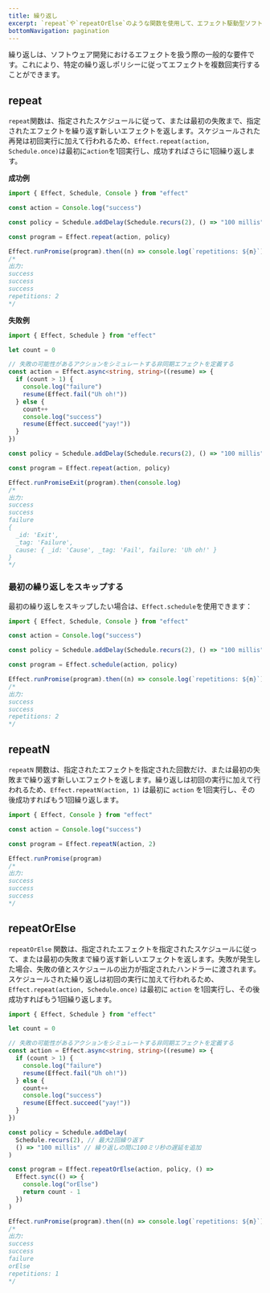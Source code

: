 ```yaml
---
title: 繰り返し
excerpt: `repeat`や`repeatOrElse`のような関数を使用して、エフェクト駆動型ソフトウェア開発における繰り返しの重要性を発見しましょう。特定の条件に従ってエフェクトを複数回実行できる繰り返しポリシーを探求します。エラーに対するオプションのフォールバック戦略を含む、繰り返しアクションを効果的に処理するための`repeat`と`repeatOrElse`の構文と例を学びましょう。
bottomNavigation: pagination
---
```


繰り返しは、ソフトウェア開発におけるエフェクトを扱う際の一般的な要件です。これにより、特定の繰り返しポリシーに従ってエフェクトを複数回実行することができます。

## repeat

`repeat`関数は、指定されたスケジュールに従って、または最初の失敗まで、指定されたエフェクトを繰り返す新しいエフェクトを返します。スケジュールされた再発は初回実行に加えて行われるため、`Effect.repeat(action, Schedule.once)`は最初に`action`を1回実行し、成功すればさらに1回繰り返します。

**成功例**

```ts twoslash
import { Effect, Schedule, Console } from "effect"

const action = Console.log("success")

const policy = Schedule.addDelay(Schedule.recurs(2), () => "100 millis")

const program = Effect.repeat(action, policy)

Effect.runPromise(program).then((n) => console.log(`repetitions: ${n}`))
/*
出力:
success
success
success
repetitions: 2
*/
```

**失敗例**

```ts twoslash
import { Effect, Schedule } from "effect"

let count = 0

// 失敗の可能性があるアクションをシミュレートする非同期エフェクトを定義する
const action = Effect.async<string, string>((resume) => {
  if (count > 1) {
    console.log("failure")
    resume(Effect.fail("Uh oh!"))
  } else {
    count++
    console.log("success")
    resume(Effect.succeed("yay!"))
  }
})

const policy = Schedule.addDelay(Schedule.recurs(2), () => "100 millis")

const program = Effect.repeat(action, policy)

Effect.runPromiseExit(program).then(console.log)
/*
出力:
success
success
failure
{
  _id: 'Exit',
  _tag: 'Failure',
  cause: { _id: 'Cause', _tag: 'Fail', failure: 'Uh oh!' }
}
*/
```

### 最初の繰り返しをスキップする

最初の繰り返しをスキップしたい場合は、`Effect.schedule`を使用できます：

```ts twoslash
import { Effect, Schedule, Console } from "effect"

const action = Console.log("success")

const policy = Schedule.addDelay(Schedule.recurs(2), () => "100 millis")

const program = Effect.schedule(action, policy)

Effect.runPromise(program).then((n) => console.log(`repetitions: ${n}`))
/*
出力:
success
success
repetitions: 2
*/
```

## repeatN

`repeatN` 関数は、指定されたエフェクトを指定された回数だけ、または最初の失敗まで繰り返す新しいエフェクトを返します。繰り返しは初回の実行に加えて行われるため、`Effect.repeatN(action, 1)` は最初に `action` を1回実行し、その後成功すればもう1回繰り返します。

```ts twoslash
import { Effect, Console } from "effect"

const action = Console.log("success")

const program = Effect.repeatN(action, 2)

Effect.runPromise(program)
/*
出力:
success
success
success
*/
```

## repeatOrElse

`repeatOrElse` 関数は、指定されたエフェクトを指定されたスケジュールに従って、または最初の失敗まで繰り返す新しいエフェクトを返します。失敗が発生した場合、失敗の値とスケジュールの出力が指定されたハンドラーに渡されます。スケジュールされた繰り返しは初回の実行に加えて行われるため、`Effect.repeat(action, Schedule.once)` は最初に `action` を1回実行し、その後成功すればもう1回繰り返します。

```ts twoslash
import { Effect, Schedule } from "effect"

let count = 0

// 失敗の可能性があるアクションをシミュレートする非同期エフェクトを定義する
const action = Effect.async<string, string>((resume) => {
  if (count > 1) {
    console.log("failure")
    resume(Effect.fail("Uh oh!"))
  } else {
    count++
    console.log("success")
    resume(Effect.succeed("yay!"))
  }
})

const policy = Schedule.addDelay(
  Schedule.recurs(2), // 最大2回繰り返す
  () => "100 millis" // 繰り返しの間に100ミリ秒の遅延を追加
)

const program = Effect.repeatOrElse(action, policy, () =>
  Effect.sync(() => {
    console.log("orElse")
    return count - 1
  })
)

Effect.runPromise(program).then((n) => console.log(`repetitions: ${n}`))
/*
出力:
success
success
failure
orElse
repetitions: 1
*/
```
